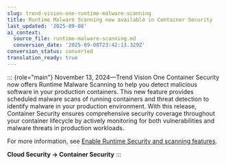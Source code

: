 ```yaml
---
slug: trend-vision-one-runtime-malware-scanning
title: Runtime Malware Scanning now available in Container Security
last_updated: '2025-09-08'
ai_context:
  source_file: runtime-malware-scanning.md
  conversion_date: '2025-09-08T23:42:13.329Z'
conversion_status: converted
translation_ready: true
---
```


::: {role="main"}
November 13, 2024—Trend Vision One Container Security now offers Runtime Malware Scanning to help you detect malicious software in your production containers. This new feature provides scheduled malware scans of running containers and threat detection to identify malware in your production environment. With this release, Container Security ensures comprehensive security coverage throughout your container lifecycle by actively monitoring for both vulnerabilities and malware threats in production workloads.

For more information, see [Enable Runtime Security and scanning features](runtime-security-scanning-kubernete.mdx).

**Cloud Security → Container Security**
:::
